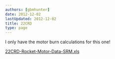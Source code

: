 ```yaml
---
authors: [gbmhunter]
date: 2012-12-02
lastUpdated: 2012-12-02
title: 22CRD
type: page
---
```


I only have the motor burn calculations for this one!

[22CRD-Rocket-Motor-Data-SRM.xls](/misc/22crd/22CRD-Rocket-Motor-Data-SRM.xls)
